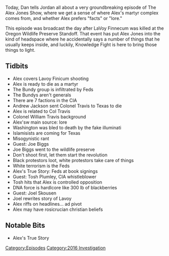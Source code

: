 {{Episode
    | title           = January 27, 2016
    | caption         = [https://knowledgefight.libsyn.com/knowledge-fight-jan-27-2016 Listen to this episode on Libsyn]
    | episodeNumber   = 120
    | length          = 01:35:09
    | airDate         = January 17, 2018
    | coverageDate    = January 27, 2016
    | episodeType     = [[:Category:2016 Investigation|2016 Investigation]]
    | appearance      = [[Lavoy Finicum]], [[The Bundy Group]], [[Andrew Jackson]], [[William Travis]], [[George Washington]], [[Joe Biggs]], [[Tosh Plumley]], [[Joel Skousen]]
    | beverage        = Arizona Arnold Palmer
    | oocDrop         = I'm psychic, it's a fact
    | previousEpisode = [[119: August 16, 2012]]
    | nextEpisode     = [[121: April 1-2, 2013]]
}}

{{Stub}}

Today, Dan tells Jordan all about a very groundbreaking episode of The Alex Jones Show, where we get a sense of where Alex's martyr complex comes from, and whether Alex prefers "facts" or "lore."

This episode was broadcast the day after LaVoy Finnecum was killed at the Oregon Wildlife Preserve Standoff. That event has put Alex Jones into the kind of headspace where he accidentally says a number of things that he usually keeps inside, and luckily, Knowledge Fight is here to bring those things to light.

==Tidbits==

*Alex covers Lavoy Finicum shooting
*Alex is ready to die as a martyr
*The Bundy group is infiltrated by Feds
*The Bundys aren't generals
*There are 7 factions in the CIA
*Andrew Jackson sent Colonel Travis to Texas to die
*Alex is related to Col Travis
*Colonel William Travis background
*Alex'sw main source: lore
*Washington was bled to death by the fake illuminati
*Islamisists are coming for Texas
*Misogynistic rant
*Guest: Joe Biggs
*Joe Biggs went to the wildlife preserve
*Don't shoot first, let them start the revolution
*Black protestors loot, white protestors take care of things
*White terrorism is the Feds
*Alex's True Story: Feds at book signings
*Guest: Tosh Plumley, CIA whistleblower
*Tosh hits that Alex is controlled opposition
*DNA force is hardlcore like 300 lb of blackberries
*Guest: Joel Skousen
*Joel rewrites story of Lavoy
*Alex riffs on headlines... ad pivot
*Alex may have rosicrucian christian beliefs

==Notable Bits==

*Alex's True Story

[[Category:Episodes]]
[[Category:2016 Investigation]]